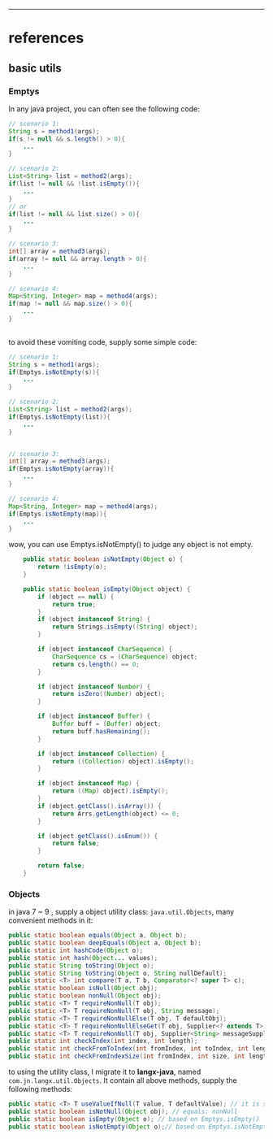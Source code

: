 ---

# references {#langx-java_references}

## basic utils

### Emptys
In any java project, you can often see the following code:

```java
// scenario 1:
String s = method1(args);
if(s != null && s.length() > 0){
    ...
}

// scenario 2:
List<String> list = method2(args);
if(list != null && !list.isEmpty()){
    ...
}
// or
if(list != null && list.size() > 0){
    ...
}

// scenario 3:
int[] array = method3(args);
if(array != null && array.length > 0){
    ...
}

// scenario 4:
Map<String, Integer> map = method4(args);
if(map != null && map.size() > 0){
    ...
}
   
```

to avoid these vomiting code, supply some simple code:

```java
// scenario 1:
String s = method1(args);
if(Emptys.isNotEmpty(s)){
    ...
}

// scenario 2:
List<String> list = method2(args);
if(Emptys.isNotEmpty(list)){
    ...
}


// scenario 3:
int[] array = method3(args);
if(Emptys.isNotEmpty(array)){
    ...
}

// scenario 4:
Map<String, Integer> map = method4(args);
if(Emptys.isNotEmpty(map)){
    ...
}
```

wow, you can use Emptys.isNotEmpty() to judge any object is not empty.

```java
    public static boolean isNotEmpty(Object o) {
        return !isEmpty(o);
    }

	public static boolean isEmpty(Object object) {
        if (object == null) {
            return true;
        }
        if (object instanceof String) {
            return Strings.isEmpty((String) object);
        }

        if (object instanceof CharSequence) {
            CharSequence cs = (CharSequence) object;
            return cs.length() == 0;
        }

        if (object instanceof Number) {
            return isZero((Number) object);
        }

        if (object instanceof Buffer) {
            Buffer buff = (Buffer) object;
            return buff.hasRemaining();
        }

        if (object instanceof Collection) {
            return ((Collection) object).isEmpty();
        }

        if (object instanceof Map) {
            return ((Map) object).isEmpty();
        }
        if (object.getClass().isArray()) {
            return Arrs.getLength(object) <= 0;
        }

        if (object.getClass().isEnum()) {
            return false;
        }

        return false;
    }
```



### Objects

in java 7 ~ 9 , supply a object utility class: ```java.util.Objects```, many convenient methods in it:

```java
public static boolean equals(Object a, Object b);
public static boolean deepEquals(Object a, Object b);
public static int hashCode(Object o);
public static int hash(Object... values);
public static String toString(Object o);
public static String toString(Object o, String nullDefault);
public static <T> int compare(T a, T b, Comparator<? super T> c);
public static boolean isNull(Object obj);
public static boolean nonNull(Object obj);
public static <T> T requireNonNull(T obj);
public static <T> T requireNonNull(T obj, String message);
public static <T> T requireNonNullElse(T obj, T defaultObj);
public static <T> T requireNonNullElseGet(T obj, Supplier<? extends T> supplier);
public static <T> T requireNonNull(T obj, Supplier<String> messageSupplier);
public static int checkIndex(int index, int length);
public static int checkFromToIndex(int fromIndex, int toIndex, int length);
public static int checkFromIndexSize(int fromIndex, int size, int length);
```

to using the utility class, I migrate it to **langx-java**, named ```com.jn.langx.util.Objects```. It contain all above methods, supply the following methods:

```java
public static <T> T useValueIfNull(T value, T defaultValue); // it is similar to requireNonNullElse
public static boolean isNotNull(Object obj); // equals: nonNull
public static boolean isEmpty(Object o); // based on Emptys.isEmpty()
public static boolean isNotEmpty(Object o);// based on Emptys.isNotEmpty()
```







